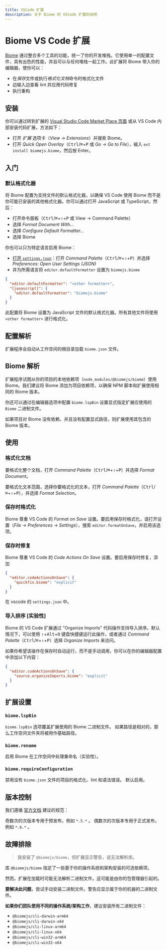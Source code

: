 ```yaml
---
title: VSCode 扩展
description: 关于 Biome 的 VSCode 扩展的说明
---
```


# Biome VS Code 扩展

[Biome](https://biomejs.dev/) 通过整合多个工具的功能，统一了你的开发堆栈。它使用单一的配置文件，具有出色的性能，并且可以与任何堆栈一起工作。此扩展将 Biome 带入你的编辑器，使你可以：

- 在*保存*文件或执行*格式化文档*命令时格式化文件
- 边输入边查看 lint 并应用代码修复
- 执行重构

## 安装

你可以通过转到扩展的 [Visual Studio Code Market Place 页面](https://marketplace.visualstudio.com/items?itemName=biomejs.biome) 或从 VS Code 内部安装代码扩展，方法如下：

- 打开 _扩展_ 选项卡（_View_ → _Extensions_）并搜索 Biome。
- 打开 _Quick Open Overlay_（<kbd>Ctrl</kbd>/<kbd title="Cmd">⌘</kbd>+<kbd>P</kbd> 或 _Go -> Go to File_），输入 `ext install biomejs.biome`，然后按 Enter。

## 入门

### 默认格式化器

将 Biome 配置为支持文件的默认格式化器，以确保 VS Code 使用 Biome 而不是你可能已安装的其他格式化器。你可以通过打开 JavaScript 或 TypeScript，然后：

- 打开命令面板（<kbd>Ctrl</kbd>/<kbd title="Cmd">⌘</kbd>+<kbd title="Shift">⇧</kbd>+<kbd>P</kbd> 或 View → Command Palette）
- 选择 _Format Document With…_
- 选择 _Configure Default Formatter…_
- 选择 Biome

你也可以只为特定语言启用 Biome：

- [打开 `settings.json`](https://code.visualstudio.com/docs/getstarted/settings#_settingsjson)：打开 _Command Palette_（<kbd>Ctrl</kbd>/<kbd title="Cmd">⌘</kbd>+<kbd title="Shift">⇧</kbd>+<kbd>P</kbd>）并选择 _Preferences: Open User Settings (JSON)_
- 并为所需语言将 `editor.defaultFormatter` 设置为 `biomejs.biome`

```json title="settings.json"
{
  "editor.defaultFormatter": "<other formatter>",
  "[javascript]": {
    "editor.defaultFormatter": "biomejs.biome"
  }
}
```

此配置将 Biome 设置为 JavaScript 文件的默认格式化器。所有其他文件将使用 `<other formatter>` 进行格式化。

## 配置解析

扩展程序会自动从工作空间的根目录加载 `biome.json` 文件。

## Biome 解析

扩展程序试图从你的项目的本地依赖项（`node_modules/@biomejs/biome`）使用 Biome。我们建议将 Biome 添加为项目依赖项，以确保 NPM 脚本和扩展使用相同的 Biome 版本。

你还可以通过在编辑器选项中配置 `biome.lspBin` 设置显式指定扩展应使用的 `Biome` 二进制文件。

如果项目对 Biome 没有依赖，并且没有配置显式路径，则扩展使用其包含的 Biome 版本。

## 使用

### 格式化文档

要格式化整个文档，打开 _Command Palette_（<kbd>Ctrl</kbd>/<kbd title="Cmd">⌘</kbd>+<kbd title="Shift">⇧</kbd>+<kbd>P</kbd>）并选择 _Format Document_。

要格式化文本范围，选择你要格式化的文本，打开 _Command Palette_（<kbd>Ctrl</kbd>/<kbd title="Cmd">⌘</kbd>+<kbd title="Shift">⇧</kbd>+<kbd>P</kbd>），并选择 _Format Selection_。

### 保存时格式化

Biome 尊重 VS Code 的 _Format on Save_ 设置。要启用保存时格式化，请打开设置（_File_ -> _Preferences_ -> _Settings_），搜索 `editor.formatOnSave`，并启用该选项。

### 保存时修复

Biome 尊重 VS Code 的 _Code Actions On Save_ 设置。要启用保存时修复，添加

```json title="settings.json"
{
  "editor.codeActionsOnSave": {
    "quickfix.biome": "explicit"
  }
}
```

在 vscode 的 `settings.json` 中。

### 导入排序 [实验性]

Biome 的 VS Code 扩展通过 "Organize Imports" 代码操作支持导入排序。默认情况下，可以使用 <kbd title="Shift">⇧</kbd>+<kbd>Alt</kbd>+<kbd>O</kbd> 键盘快捷键运行此操作，或者通过 _Command Palette_（<kbd>Ctrl</kbd>/<kbd title="Cmd">⌘</kbd>+<kbd title="Shift">⇧</kbd>+<kbd>P</kbd>）选择 _Organize Imports_ 来访问。

如果你希望该操作在保存时自动运行，而不是手动调用，你可以在你的编辑器配置中添加以下内容：

```json title="settings.json"
{
  "editor.codeActionsOnSave": {
    "source.organizeImports.biome": "explicit"
  }
}
```

## 扩展设置

### `biome.lspBin`

`biome.lspBin` 选项覆盖扩展使用的 Biome 二进制文件。
如果路径是相对的，那么工作空间文件夹将被用作基础路径。

### `biome.rename`

启用 Biome 在工作空间中处理重命名（实验性）。

### `biome.requireConfiguration`

禁用没有 `biome.json` 文件的项目的格式化、lint 和语法错误。
默认启用。

## 版本控制

我们遵循 [官方文档](https://code.visualstudio.com/api/working-with-extensions/publishing-extension#prerelease-extensions) 建议的规范：

奇数次的次版本专用于预发布，例如 `*.5.*` 。
偶数次的次版本专用于正式发布，例如 `*.6.*` 。

## 故障排除

> 我安装了 `@biomejs/biome`，但扩展显示警告，说无法解析库。

库 `@biomejs/biome` 指定了一些基于你的操作系统和架构安装的可选依赖项。

然而，扩展在加载时可能无法解析二进制文件。这可能是由你的包管理器引起的。

**要解决此问题**，尝试手动安装二进制文件。警告应显示属于你的机器的二进制文件。

**如果你们团队使用不同的操作系统/架构工作**，建议安装所有二进制文件：

- `@biomejs/cli-darwin-arm64`
- `@biomejs/cli-darwin-x64`
- `@biomejs/cli-linux-arm64`
- `@biomejs/cli-linux-x64`
- `@biomejs/cli-win32-arm64`
- `@biomejs/cli-win32-x64`
